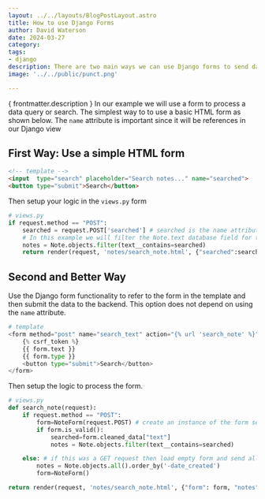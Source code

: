 ```yaml
---
layout: ../../layouts/BlogPostLayout.astro
title: How to use Django Forms
author: David Waterson
date: 2024-03-27
category:
tags:
- django
description: There are two main ways we can use Django forms to send data to the back end. Learn both of them
image: '../../public/punct.png'

---
```


{ frontmatter.description }
In our example we will use a form to process a data query or search. The simplest way to to use a basic HTML form as shown below. The `name` attribute is important since it will be references in our Django view

## First Way: Use a simple HTML form
```html
<!-- template -->
<input  type="search" placeholder="Search notes..." name="searched">
<button type="submit">Search</button> 
```
Then setup your logic in the `views.py` form

```python
# views.py
if request.method == "POST":
    searched = request.POST['searched'] # searched is the name attribute of the HTML form
    # In this example we will filter the Note.text database field for the search text
    notes = Note.objects.filter(text__contains=searched)
    return render(request, 'notes/search_note.html', {"searched":searched, "notes": notes})
```


## Second and Better Way

Use the Django form functionality to refer to the form in the template and then submit the data to the backend. This option does not depend on using the `name` attribute.
```python
# template
<form method="post" name="search_text" action="{% url 'search_note' %}">
    {% csrf_token %}
    {{ form.text }}
    {{ form.type }}
    <button type="submit">Search</button> 
</form>
```
Then setup the logic to process the form. 

```python
# views.py
def search_note(request):
    if request.method == "POST":
        form=NoteForm(request.POST) # create an instance of the form sent
        if form.is_valid():
            searched=form.cleaned_data["text"]
            notes = Note.objects.filter(text__contains=searched)	

    else: # if this was a GET request then load empty form and send all data to the template
        notes = Note.objects.all().order_by('-date_created')
        form=NoteForm()

return render(request, 'notes/search_note.html', {"form": form, "notes": notes})
```
